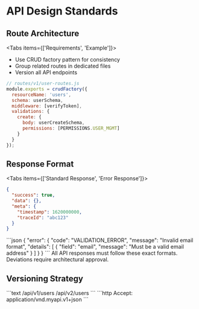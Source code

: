 
# API Design Standards

## Route Architecture

<Tabs items={['Requirements', 'Example']}>
  <Tab>
- Use CRUD factory pattern for consistency
- Group related routes in dedicated files
- Version all API endpoints
  </Tab>
  <Tab>
```javascript
// routes/v1/user-routes.js
module.exports = crudFactory({
  resourceName: 'users',
  schema: userSchema,
  middleware: [verifyToken],
  validations: {
    create: {
      body: userCreateSchema,
      permissions: [PERMISSIONS.USER_MGMT]
    }
  }
});
```
  </Tab>
</Tabs>

## Response Format

<Tabs items={['Standard Response', 'Error Response']}>
  <Tab>
```json
{
  "success": true,
  "data": {},
  "meta": {
    "timestamp": 1620000000,
    "traceId": "abc123"
  }
}
```
  </Tab>
  <Tab>
```json
{
  "error": {
    "code": "VALIDATION_ERROR",
    "message": "Invalid email format",
    "details": [
      {
        "field": "email",
        "message": "Must be a valid email address"
      }
    ]
  }
}
```
  </Tab>
</Tabs>

<Callout type="warning" emoji="⚠️">
  All API responses must follow these exact formats. Deviations require architectural approval.
</Callout>

## Versioning Strategy

<Cards>
  <Card title="URL Versioning" href="#">
    ```text
    /api/v1/users
    /api/v2/users
    ```
  </Card>
  <Card title="Header Versioning" href="#">
    ```http
    Accept: application/vnd.myapi.v1+json
    ```
  </Card>
</Cards> 